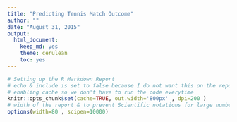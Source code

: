 ```yaml
---
title: "Predicting Tennis Match Outcome"
author: ""
date: "August 31, 2015"
output:
  html_document:
    keep_md: yes
    theme: cerulean
    toc: yes
---
```



```r
# Setting up the R Markdown Report
# echo & include is set to false because I do not want this on the report
# enabling cache so we don't have to run the code everytime
knitr::opts_chunk$set(cache=TRUE, out.width='800px' , dpi=200 )  
# width of the report & to prevent Scientific notations for large numbers
options(width=80 , scipen=10000)
```